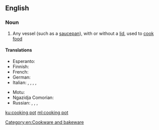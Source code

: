 ==English==

===Noun===
{{en-noun|head=[[cooking]] [[pot]]}}

# Any vessel (such as a [[saucepan]]), with or without a [[lid]], used to [[cook]] [[food]]

====Translations====
{{trans-top|any cooking vessel}}
* Esperanto: {{t|eo|kuirpoto}}
* Finnish: {{t+|fi|keittoastia}}
* French: {{t+|fr|marmite|f}}
* German: {{t+|de|Kochtopf|m}}
* Italian: {{t+|it|paiolo|m}}, {{t+|it|tegame|m}}, {{t+|it|pentola|f}}, {{t|it|cuccuma|f}}, {{t+|it|marmitta|f}}
{{trans-mid}}
* Motu: {{t|meu|uro}}
* Ngazidja Comorian: {{t|zdj|nyungu|c9|c10}}
* Russian: {{t+|ru|кастрю́ля|f|sc=Cyrl}}, {{t+|ru|котело́к|m|sc=Cyrl}}, {{t+|ru|чугуно́к|m|sc=Cyrl}}, {{t+|ru|горшо́к|m|sc=Cyrl}}
{{trans-bottom}}

[[Category:en:Cookware and bakeware]]

[[ku:cooking pot]]
[[ml:cooking pot]]